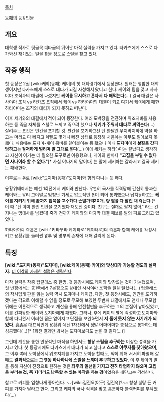 [[목차]]

[[동패]]의 등장인물

== 개요 ==

대학생 작사로 뒷골목 대타급의 뛰어난 마작 실력을 가지고 있다. 타카츠에게 스스로 다가와선 재미있는 일을 찾을 정도로 스릴을 찾고 있다.

== 작중 행적 ==

첫 등장은 2권 [wiki:케이(동패) 케이]의 첫 대타경기에서 등장한다. 원래는 평범한 대학생이지만 타카츠에게 스스로 대타가 되길 자청해서 왔디고 한다. 케이와 팀을 맺고 사사야마 조직과의 대결에 나섰지만 '''케이를 무시하고 혼자서 다 해먹는다'''(...) 결국 대결은 사사야마 조직 vs 타카츠 조직에서 케이 vs 하타야마의 대결이 되고 여기서 케이에게 패한 하타야마는 조직의 대타가 되지 못하고 떠난다.

이후 세키와의 대결에서 적이 되어 등장한다. 여러 도박장을 전전하며 위조지폐를 사용하는 등 죽음 자체를 스릴로 느끼고 죽으려 했으나 '''세키가 주워서 대타로 써먹는다'''(...) 살려주는 조건은 인간을 포기할 것. 인간을 포기하고선 단 한달간 무지막지하게 약을 하고는 머리도 다 빠지고 이빨도 몇개나 빠진 상태로 등장해 처음에는 아무도 알아보지 못했다. 처음에는 도지마-케이 콤비를 밀어붙이는 듯 했으나 이내 '''도지마에게 본질을 간파당하고는 철저하게 털리며 말 그대로 운다'''(...) 이에 세키는 하타야마는 끝났다고 생각하고 자신이 이기는 데 필요한 도구로만 이용했으나, 케이의 한마디 '''"고집을 부릴 수 없다면 사나이라 할 수 없다."'''[* 사실 야나기의 말이다] 는 말에 세키와는 갈라서고 결국 세키는 패배한다.

이후로는 주로 [wiki:"도지마(동패)"도지마]와 함께 다니는 듯 하다.

용황위배에서는 예선 1회전에서 케이와 만난다. 우연히 국사를 직격당해 간신히 통과한 케이와는 달리 그야말로 엄청난 기세로 압도적인 톱이 되어 통과했으나 납치당하고는 '''케이를 지키기 위해 끝까지 침묵을 고수하다 손발가락20개, 양 팔을 다 잘린 채 죽는다'''.[* 이 때 "난 이미 한번 인간을 포기했다 재도전 중이다. 친구는 절대로 팔지 않아." 라는 간지나는 명대사를 남겼다] 죽기 전까지 케이와의 마지막 대결 패보를 발의 피로 그리고 있었다.

하타야마의 죽음은 [wiki:"키타무라 케이타로"케이타로]의 죽음과 함께 케이를 각성시키고 용황위를 둘러싼 암투 및 명부의 존재에 대해 알리게 된다.

== 특징 ==

'''[wiki:"도지마(동패)"도지마], [wiki:케이(동패) 케이]와 맞상대가 가능할 정도의 실력자.''' [[더 이상의 자세한 설명은 생략한다]]

마작 실력은 작중 탑클래스 중 한명. 첫 등장시에도 케이와 맞장뜨는 것이 가능했으며, 첫 반장에서는 동1국에서 7본장으로 상대인 사사야마 조직을 탈탈 털었다(...) 탑클래스의 작사답게 판을 읽는 능력 역시 도지마나 케이급. 다만, 첫 등장시에도, 인간을 포기하겠다는 각오로 이해할 수 없을 정도로 무모해 보였던 두번째 대결에서도 언제나 무모함 뒤에는 이론적으로 생각하고 계산을 통해 안전함만을 추구하는 그의 본질이 남아있었고, 이를 간파당한 케이와 도지마에게 패했다. 그러나, 후에 케이의 말에 각성하고 도지마와 함께 다니면서 이러한 점은 옅어지고 단점을 보완하면서 '''저 둘에 못지 않는 사기캐가 되었다'''. [[흠좀무]] 대표적인게 용황위 예선 1차전에서 정말 어마어마한 총점으로 통과하는데 성공했다(...)[* 1회전 결과만 봐서는 도지마보다도 높을 것 같다(...)] 

그런데 계산을 통한 안정적인 마작을 하면서도 '''항상 스릴을 추구하는''' 이상한 성격을 가지고 있다. 첫 등장시에도 타카츠에게 대타가 되고 싶다고 '''스스로 야쿠자를 찾아왔으며''', 그 이후 여러 도박장에서 위조지폐를 가지고 도박을 할때도, 약에 취해 서서히 파멸해 갈 떄도 '''결과적으로는 그 행동 하나하나에 스릴을 느끼며 추구하고 있었다'''. 이 후 케이의 말을 통해 자신이 진정으로 원하는 것은 '''최후의 일선을 가지고 전혀 타협하지 않으며 고집을 부리는 것, 즉 지더라도 납득할 수 있는 마작을 하는 것'''이었음을 깨닫고는 각성한다.

참고로 커피를 엄청나게 좋아한다. ~~[wiki:김진욱(야구) 김진욱]?~~ 항상 설탕 든 커피를 가져다 달라고 한다. 그리고 케이의 국사 직격을 맞고 흥분하자 블랙커피를 부탁했다(...)
